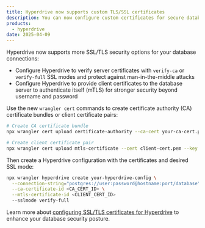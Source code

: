 ```yaml
---
title: Hyperdrive now supports custom TLS/SSL certificates
description: You can now configure custom certificates for secure database connections with Hyperdrive, including both server certificate verification and client certificates
products:
  - hyperdrive
date: 2025-04-09
---
```



Hyperdrive now supports more SSL/TLS security options for your database connections:

- Configure Hyperdrive to verify server certificates with `verify-ca` or `verify-full` SSL modes and protect against man-in-the-middle attacks
- Configure Hyperdrive to provide client certificates to the database server to authenticate itself (mTLS) for stronger security beyond username and password

Use the new `wrangler cert` commands to create certificate authority (CA) certificate bundles or client certificate pairs:

```bash
# Create CA certificate bundle
npx wrangler cert upload certificate-authority --ca-cert your-ca-cert.pem --name your-custom-ca-name

# Create client certificate pair
npx wrangler cert upload mtls-certificate --cert client-cert.pem --key client-key.pem --name your-client-cert-name
```

Then create a Hyperdrive configuration with the certificates and desired SSL mode:

```bash
npx wrangler hyperdrive create your-hyperdrive-config \
  --connection-string="postgres://user:password@hostname:port/database" \
  --ca-certificate-id <CA_CERT_ID> \
  --mtls-certificate-id <CLIENT_CERT_ID>
  --sslmode verify-full
```

Learn more about [configuring SSL/TLS certificates for Hyperdrive](/hyperdrive/configuration/tls-ssl-certificates-for-hyperdrive/) to enhance your database security posture.
